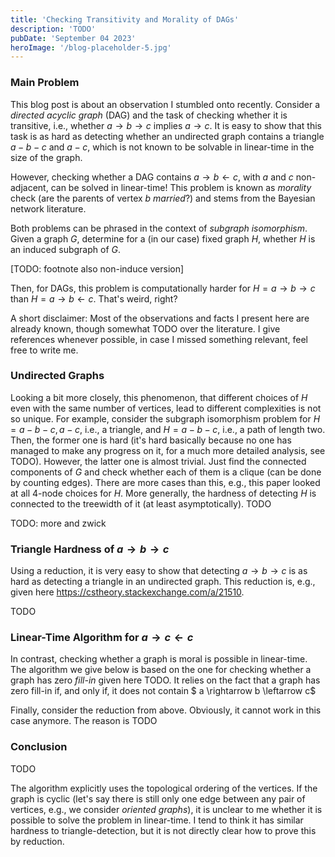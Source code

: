 ```yaml
---
title: 'Checking Transitivity and Morality of DAGs'
description: 'TODO'
pubDate: 'September 04 2023'
heroImage: '/blog-placeholder-5.jpg'
---
```


[have to add my name up there]:#

### Main Problem

This blog post is about an observation I stumbled onto recently. Consider a *directed acyclic graph* (DAG) and the task of checking whether it is transitive, i.e., whether $a \rightarrow b \rightarrow c$ implies $a \rightarrow c$. It is easy to show that this task is as hard as detecting whether an undirected graph contains a triangle $a - b - c$ and $a - c$, which is not known to be solvable in linear-time in the size of the graph.

[TODO: make this nicer]:#
However, checking whether a DAG contains $a \rightarrow b \leftarrow c$, with $a$ and $c$ non-adjacent, can be solved in linear-time! This problem is known as *morality* check (are the parents of vertex $b$ *married*?) and stems from the Bayesian network literature.

[TODO: pointers]:#

Both problems can be phrased in the context of *subgraph isomorphism*. Given a graph $G$, determine for a (in our case) fixed graph $H$, whether $H$ is an induced subgraph of $G$. 

[TODO: footnote also non-induce version]

Then, for DAGs, this problem is computationally harder for $H = a \rightarrow b \rightarrow c$ than $H = a \rightarrow b \leftarrow c$. That's weird, right?

A short disclaimer: Most of the observations and facts I present here are already known, though somewhat TODO over the literature. I give references whenever possible, in case I missed something relevant, feel free to write me.


### Undirected Graphs

Looking a bit more closely, this phenomenon, that different choices of $H$ even with the same number of vertices, lead to different complexities is not so unique. For example, consider the subgraph isomorphism problem for $H = a - b - c, a - c$, i.e., a triangle, and $H = a - b - c$, i.e., a path of length two. Then, the former one is hard (it's hard basically because no one has managed to make any progress on it, for a much more detailed analysis, see TODO). However, the latter one is almost trivial. Just find the connected components of $G$ and check whether each of them is a clique (can be done by counting edges). There are more cases than this, e.g., this paper looked at all 4-node choices for $H$. More generally, the hardness of detecting $H$ is connected to the treewidth of it (at least asymptotically). TODO

TODO: more and zwick

### Triangle Hardness of $a \rightarrow b \rightarrow c$

Using a reduction, it is very easy to show that detecting $a \rightarrow b \rightarrow c$ is as hard as detecting a triangle in an undirected graph. This reduction is, e.g., given here https://cstheory.stackexchange.com/a/21510.

TODO

### Linear-Time Algorithm for $a \rightarrow c \leftarrow c$

In contrast, checking whether a graph is moral is possible in linear-time. The algorithm we give below is based on the one for checking whether a graph has zero *fill-in* given here TODO. It relies on the fact that a graph has zero fill-in if, and only if, it does not contain $ a \rightarrow b \leftarrow c$

Finally, consider the reduction from above. Obviously, it cannot work in this case anymore. The reason is TODO


### Conclusion

TODO

The algorithm explicitly uses the topological ordering of the vertices. If the graph is cyclic (let's say there is still only one edge between any pair of vertices, e.g., we consider *oriented graphs*), it is unclear to me whether it is possible to solve the problem in linear-time. I tend to think it has similar hardness to triangle-detection, but it is not directly clear how to prove this by reduction.

